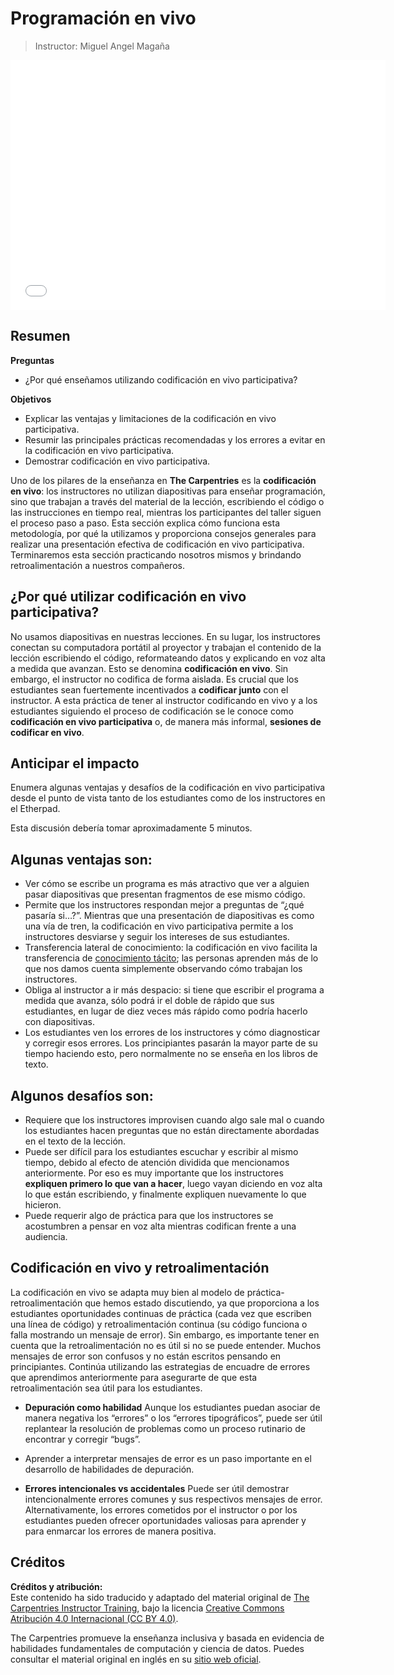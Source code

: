 # Programación en vivo

> Instructor: Miguel Angel Magaña

![](presentaciones/Dia1_Codificación_vivo.pdf){fig-align="center" width="600" height="400"}

::: callout-note
# Resumen

**Preguntas**

-   ¿Por qué enseñamos utilizando codificación en vivo participativa?

**Objetivos**

-   Explicar las ventajas y limitaciones de la codificación en vivo participativa.
-   Resumir las principales prácticas recomendadas y los errores a evitar en la codificación en vivo participativa.
-   Demostrar codificación en vivo participativa.
:::

Uno de los pilares de la enseñanza en **The Carpentries** es la **codificación en vivo**: los instructores no utilizan diapositivas para enseñar programación, sino que trabajan a través del material de la lección, escribiendo el código o las instrucciones en tiempo real, mientras los participantes del taller siguen el proceso paso a paso. Esta sección explica cómo funciona esta metodología, por qué la utilizamos y proporciona consejos generales para realizar una presentación efectiva de codificación en vivo participativa. Terminaremos esta sección practicando nosotros mismos y brindando retroalimentación a nuestros compañeros.

## ¿Por qué utilizar codificación en vivo participativa?

No usamos diapositivas en nuestras lecciones. En su lugar, los instructores conectan su computadora portátil al proyector y trabajan el contenido de la lección escribiendo el código, reformateando datos y explicando en voz alta a medida que avanzan. Esto se denomina **codificación en vivo**. Sin embargo, el instructor no codifica de forma aislada. Es crucial que los estudiantes sean fuertemente incentivados a **codificar junto** con el instructor. A esta práctica de tener al instructor codificando en vivo y a los estudiantes siguiendo el proceso de codificación se le conoce como **codificación en vivo participativa** o, de manera más informal, **sesiones de codificar en vivo**.

::: callout-warning
## Anticipar el impacto

Enumera algunas ventajas y desafíos de la codificación en vivo participativa desde el punto de vista tanto de los estudiantes como de los instructores en el Etherpad.

Esta discusión debería tomar aproximadamente 5 minutos.
:::

## Algunas ventajas son:

-   Ver cómo se escribe un programa es más atractivo que ver a alguien pasar diapositivas que presentan fragmentos de ese mismo código.
-   Permite que los instructores respondan mejor a preguntas de "¿qué pasaría si...?". Mientras que una presentación de diapositivas es como una vía de tren, la codificación en vivo participativa permite a los instructores desviarse y seguir los intereses de sus estudiantes.
-   Transferencia lateral de conocimiento: la codificación en vivo facilita la transferencia de [conocimiento tácito](https://jonudell.net/udell/2006-09-19-screencasting-of-tacit-knowledge.html); las personas aprenden más de lo que nos damos cuenta simplemente observando cómo trabajan los instructores.
-   Obliga al instructor a ir más despacio: si tiene que escribir el programa a medida que avanza, sólo podrá ir el doble de rápido que sus estudiantes, en lugar de diez veces más rápido como podría hacerlo con diapositivas.
-   Los estudiantes ven los errores de los instructores y cómo diagnosticar y corregir esos errores. Los principiantes pasarán la mayor parte de su tiempo haciendo esto, pero normalmente no se enseña en los libros de texto.

## Algunos desafíos son:

-   Requiere que los instructores improvisen cuando algo sale mal o cuando los estudiantes hacen preguntas que no están directamente abordadas en el texto de la lección.
-   Puede ser difícil para los estudiantes escuchar y escribir al mismo tiempo, debido al efecto de atención dividida que mencionamos anteriormente. Por eso es muy importante que los instructores **expliquen primero lo que van a hacer**, luego vayan diciendo en voz alta lo que están escribiendo, y finalmente expliquen nuevamente lo que hicieron.
-   Puede requerir algo de práctica para que los instructores se acostumbren a pensar en voz alta mientras codifican frente a una audiencia.

## Codificación en vivo y retroalimentación

La codificación en vivo se adapta muy bien al modelo de práctica-retroalimentación que hemos estado discutiendo, ya que proporciona a los estudiantes oportunidades continuas de práctica (cada vez que escriben una línea de código) y retroalimentación continua (su código funciona o falla mostrando un mensaje de error). Sin embargo, es importante tener en cuenta que la retroalimentación no es útil si no se puede entender. Muchos mensajes de error son confusos y no están escritos pensando en principiantes. Continúa utilizando las estrategias de encuadre de errores que aprendimos anteriormente para asegurarte de que esta retroalimentación sea útil para los estudiantes.

-   **Depuración como habilidad** Aunque los estudiantes puedan asociar de manera negativa los "errores" o los "errores tipográficos", puede ser útil replantear la resolución de problemas como un proceso rutinario de encontrar y corregir "bugs".

-   Aprender a interpretar mensajes de error es un paso importante en el desarrollo de habilidades de depuración.

-   **Errores intencionales vs accidentales** Puede ser útil demostrar intencionalmente errores comunes y sus respectivos mensajes de error. Alternativamente, los errores cometidos por el instructor o por los estudiantes pueden ofrecer oportunidades valiosas para aprender y para enmarcar los errores de manera positiva.

## Créditos

**Créditos y atribución:**\
Este contenido ha sido traducido y adaptado del material original de [The Carpentries Instructor Training](https://carpentries.github.io/instructor-training/17-live.html), bajo la licencia [Creative Commons Atribución 4.0 Internacional (CC BY 4.0)](https://creativecommons.org/licenses/by/4.0/).

The Carpentries promueve la enseñanza inclusiva y basada en evidencia de habilidades fundamentales de computación y ciencia de datos. Puedes consultar el material original en inglés en su [sitio web oficial](https://carpentries.org/).
